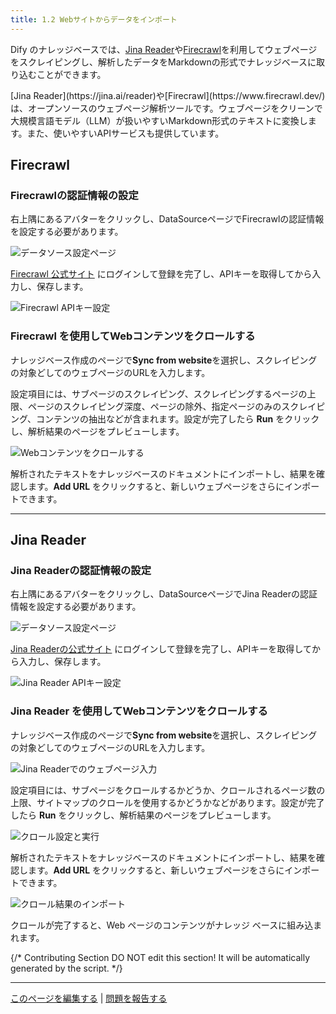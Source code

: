 ```yaml
---
title: 1.2 Webサイトからデータをインポート
---
```


Dify のナレッジベースでは、[Jina Reader](https://jina.ai/reader)や[Firecrawl](https://www.firecrawl.dev/)を利用してウェブページをスクレイピングし、解析したデータをMarkdownの形式でナレッジベースに取り込むことができます。

<Info>
[Jina Reader](https://jina.ai/reader)や[Firecrawl](https://www.firecrawl.dev/)は、オープンソースのウェブページ解析ツールです。ウェブページをクリーンで大規模言語モデル（LLM）が扱いやすいMarkdown形式のテキストに変換します。また、使いやすいAPIサービスも提供しています。
</Info>

## Firecrawl

### Firecrawlの認証情報の設定

右上隅にあるアバターをクリックし、DataSourceページでFirecrawlの認証情報を設定する必要があります。

<img
  src="https://assets-docs.dify.ai/2024/12/ced8357e468accd1c3f75f451172c1ce.png"
  className="mx-auto"
  alt="データソース設定ページ"
/>

[Firecrawl 公式サイト](https://www.firecrawl.dev/) にログインして登録を完了し、APIキーを取得してから入力し、保存します。

<img
  src="https://assets-docs.dify.ai/2024/12/e1a854f9b60a429f11181dfb8bcc7990.png"
  className="mx-auto"
  alt="Firecrawl APIキー設定"
/>

### Firecrawl を使用してWebコンテンツをクロールする

ナレッジベース作成のページで**Sync from website**を選択し、スクレイピングの対象どしてのウェブページのURLを入力します。

設定項目には、サブページのスクレイピング、スクレイピングするページの上限、ページのスクレイピング深度、ページの除外、指定ページのみのスクレイピング、コンテンツの抽出などが含まれます。設定が完了したら **Run** をクリックし、解析結果のページをプレビューします。

<img
  src="https://assets-docs.dify.ai/2024/12/3e63b4ced9770e21d5132c3aa8e5d2de.png"
  className="mx-auto"
  alt="Webコンテンツをクロールする"
/>

解析されたテキストをナレッジベースのドキュメントにインポートし、結果を確認します。**Add URL** をクリックすると、新しいウェブページをさらにインポートできます。

***

## Jina Reader

### Jina Readerの認証情報の設定

右上隅にあるアバターをクリックし、DataSourceページでJina Readerの認証情報を設定する必要があります。

<img
  src="https://assets-docs.dify.ai/2024/12/ced8357e468accd1c3f75f451172c1ce.png"
  className="mx-auto"
  alt="データソース設定ページ"
/>

[Jina Readerの公式サイト](https://jina.ai/reader) にログインして登録を完了し、APIキーを取得してから入力し、保存します。

<img
  src="https://assets-docs.dify.ai/2024/12/ced8357e468accd1c3f75f451172c1ce.png"
  className="mx-auto"
  alt="Jina Reader APIキー設定"
/>

### Jina Reader を使用してWebコンテンツをクロールする

ナレッジベース作成のページで**Sync from website**を選択し、スクレイピングの対象どしてのウェブページのURLを入力します。

<img
  src="https://assets-docs.dify.ai/2024/12/f9170b2a2ab1be94bc85ff3ed3c3e723.png"
  className="mx-auto"
  alt="Jina Readerでのウェブページ入力"
/>

設定項目には、サブページをクロールするかどうか、クロールされるページ数の上限、サイトマップのクロールを使用するかどうかなどがあります。設定が完了したら **Run** をクリックし、解析結果のページをプレビューします。

<img
  src="https://assets-docs.dify.ai/2024/12/a875f21a751551c03109c76308c577ee.png"
  className="mx-auto"
  alt="クロール設定と実行"
/>

解析されたテキストをナレッジベースのドキュメントにインポートし、結果を確認します。**Add URL** をクリックすると、新しいウェブページをさらにインポートできます。

<img
  src="https://assets-docs.dify.ai/2024/12/03494dc3c882ac1c74b464ea931e2533.png"
  className="mx-auto"
  alt="クロール結果のインポート"
/>

クロールが完了すると、Web ページのコンテンツがナレッジ ベースに組み込まれます。

{/*
Contributing Section
DO NOT edit this section!
It will be automatically generated by the script.
*/}

---

[このページを編集する](https://github.com/langgenius/dify-docs/edit/main/ja-jp/guides/knowledge-base/create-knowledge-and-upload-documents/import-content-data/sync-from-website.mdx) | [問題を報告する](https://github.com/langgenius/dify-docs/issues/new?template=docs.yml)

